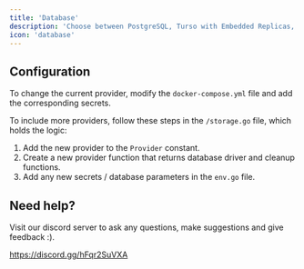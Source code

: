 ```yaml
---
title: 'Database'
description: 'Choose between PostgreSQL, Turso with Embedded Replicas, or SQLite'
icon: 'database'
---
```


## Configuration

To change the current provider, modify the `docker-compose.yml` file and add the corresponding secrets.

To include more providers, follow these steps in the `/storage.go` file, which holds the logic:

1. Add the new provider to the `Provider` constant.
2. Create a new provider function that returns database driver and cleanup functions.
3. Add any new secrets / database parameters in the `env.go` file.

## Need help?

Visit our discord server to ask any questions, make suggestions and give feedback :).

https://discord.gg/hFqr2SuVXA
